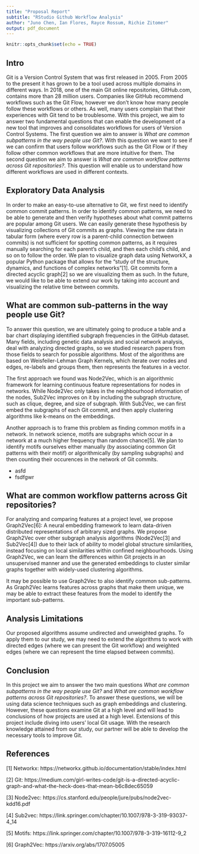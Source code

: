```yaml
---
title: "Proposal Report"
subtitle: "RStudio Github Workflow Analysis"
author: "Juno Chen, Ian Flores, Rayce Rossum, Richie Zitomer"
output: pdf_document
---
```


```r
knitr::opts_chunk$set(echo = TRUE)
```

## Intro
Git is a Version Control System that was first released in 2005. From 2005 to the present it has grown to be a tool used across multiple domains in different ways. In 2018, one of the main Git online repositories, GitHub.com, contains more than 28 million users. Companies like GitHub recommend workflows such as the Git Flow, however we don’t know how many people follow these workflows or others. As well, many users complain that their experiences with Git tend to be troublesome. With this project, we aim to answer two fundamental questions that can enable the development of a new tool that improves and consolidates workflows for users of Version Control Systems. The first question we aim to answer is *What are common subpatterns in the way people use Git?*. With this question we want to see if we can confirm that users follow workflows such as the Git Flow or if they follow other common workflows that are more intuitive for them. The second question we aim to answer is *What are common workflow patterns across Git repositories?*. This question will enable us to understand how different workflows are used in different contexts. 


## Exploratory Data Analysis
In order to make an easy-to-use alternative to Git, we first need to identify common commit patterns. In order to identify common patterns, we need to be able to generate and then verify hypotheses about what commit patterns are popular among Git users. We can easily generate these hypothesis by visualizing collections of Git commits as graphs. Viewing the raw data in tabular form (where every row is a parent-child connection between commits) is not sufficient for spotting common patterns, as it requires manually searching for each parent’s child, and then each child’s child, and so on to follow the order. We plan to visualize graph data using NetworkX, a popular Python package that allows for the “study of the structure, dynamics, and functions of complex networks”[1]. Git commits form a directed acyclic graph[2] so we are visualizing them as such. In the future, we would like to be able to extend our work by taking into account and visualizing the relative time between commits.


## What are common sub-patterns in the way people use Git?
To answer this question, we are ultimately going to produce a table and a bar chart displaying identified subgraph frequencies in the GitHub dataset. Many fields, including genetic data analysis and social network analysis, deal with analyzing directed graphs, so we studied research papers from those fields to search for possible algorithms. Most of the algorithms are based on Weisfeiler-Lehman Graph Kernels, which iterate over nodes and edges, re-labels and groups them, then represents the features in a vector. 


The first approach we found was Node2Vec, which is an algorithmic framework for learning continuous feature representations for nodes in networks. While Node2Vec only takes in the neighbourhood information of the nodes, Sub2Vec improves on it by including the subgraph structure, such as clique, degree, and size of subgraph. With Sub2Vec, we can first embed the subgraphs of each Git commit, and then apply clustering algorithms like k-means on the embeddings.


Another approach is to frame this problem as finding common motifs in a network. In network science, motifs are subgraphs which occur in a network at a much higher frequency than random chance[5]. We plan to identify motifs ourselves either manually (by associating common Git patterns with their motif) or algorithmically (by sampling subgraphs) and then counting their occurences in the network of Git commits.

- asfd
- fsdfgwr

## What are common workflow patterns across Git repositories?
For analyzing and comparing features at a project level, we propose Graph2Vec[6]: A neural embedding framework to learn data-driven distributed representations of arbitrary sized graphs. We propose Graph2Vec over other subgraph analysis algorithms (Node2Vec[3] and Sub2Vec[4]) due to their lack of ability to model global structure similarities, instead focusing on local similarities within confined neighbourhoods. Using Graph2Vec, we can learn the differences within Git projects in an unsupervised manner and use the generated embeddings to cluster similar graphs together with widely-used clustering algorithms. 


It may be possible to use Graph2Vec to also identify common sub-patterns. As Graph2Vec learns features across graphs that make them unique, we may be able to extract these features from the model to identify the important sub-patterns.


## Analysis Limitations
Our proposed algorithms assume undirected and unweighted graphs. To apply them to our study, we may need to extend the algorithms to work with directed edges (where we can present the Git workflow) and weighted edges (where we can represent the time elapsed between commits).


## Conclusion
In this project we aim to answer the two main questions *What are common subpatterns in the way people use Git?* and *What are common workflow patterns across Git repositories?*. To answer these questions, we will be using data science techniques such as graph embeddings and clustering. However, these questions examine Git at a high level and will lead to conclusions of how projects are used at a high level. Extensions of this project include diving into users’ local Git usage. With the research knowledge attained from our study, our partner will be able to develop the necessary tools to improve Git.


## References
[1] Networkx: https://networkx.github.io/documentation/stable/index.html


[2] Git: https://medium.com/girl-writes-code/git-is-a-directed-acyclic-graph-and-what-the-heck-does-that-mean-b6c8dec65059


[3] Node2vec: https://cs.stanford.edu/people/jure/pubs/node2vec-kdd16.pdf


[4] Sub2vec: https://link.springer.com/chapter/10.1007/978-3-319-93037-4_14


[5] Motifs: https://link.springer.com/chapter/10.1007/978-3-319-16112-9_2


[6] Graph2Vec: https://arxiv.org/abs/1707.05005
